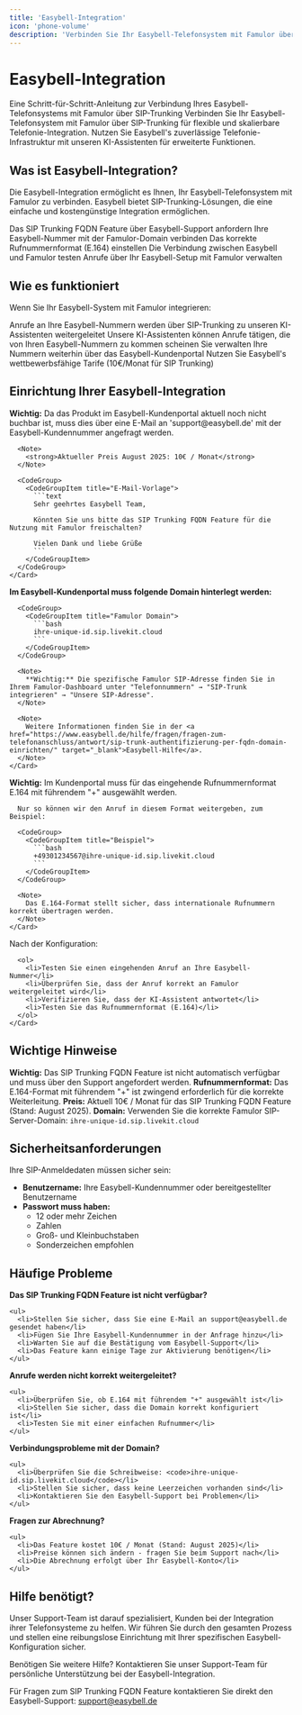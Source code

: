 ```yaml
---
title: 'Easybell-Integration'
icon: 'phone-volume'
description: 'Verbinden Sie Ihr Easybell-Telefonsystem mit Famulor über SIP-Trunking'
---
```


# Easybell-Integration

<Note>
  Eine Schritt-für-Schritt-Anleitung zur Verbindung Ihres Easybell-Telefonsystems mit Famulor über SIP-Trunking
</Note>

<CardGroup cols={2}>
  <Card
    title="Was ist Easybell-Integration?"
    icon="phone-volume"
    color="blue">
    Verbinden Sie Ihr Easybell-Telefonsystem mit Famulor über SIP-Trunking für flexible und skalierbare Telefonie-Integration.
  </Card>
  <Card
    title="Vorteile"
    icon="star"
    color="green">
    Nutzen Sie Easybell's zuverlässige Telefonie-Infrastruktur mit unseren KI-Assistenten für erweiterte Funktionen.
  </Card>
</CardGroup>

## Was ist Easybell-Integration?

Die Easybell-Integration ermöglicht es Ihnen, Ihr Easybell-Telefonsystem mit Famulor zu verbinden. Easybell bietet SIP-Trunking-Lösungen, die eine einfache und kostengünstige Integration ermöglichen.

<Steps>
  <Step title="Feature anfordern">
    Das SIP Trunking FQDN Feature über Easybell-Support anfordern
  </Step>
  <Step title="Nummer verbinden">
    Ihre Easybell-Nummer mit der Famulor-Domain verbinden
  </Step>
  <Step title="Format konfigurieren">
    Das korrekte Rufnummernformat (E.164) einstellen
  </Step>
  <Step title="Integration testen">
    Die Verbindung zwischen Easybell und Famulor testen
  </Step>
  <Step title="Anrufe verwalten">
    Anrufe über Ihr Easybell-Setup mit Famulor verwalten
  </Step>
</Steps>

## Wie es funktioniert

Wenn Sie Ihr Easybell-System mit Famulor integrieren:

<CardGroup cols={2}>
  <Card
    title="Eingehende Anrufe"
    icon="phone-incoming"
    color="green">
    Anrufe an Ihre Easybell-Nummern werden über SIP-Trunking zu unseren KI-Assistenten weitergeleitet
  </Card>
  <Card
    title="Ausgehende Anrufe"
    icon="phone-outgoing"
    color="blue">
    Unsere KI-Assistenten können Anrufe tätigen, die von Ihren Easybell-Nummern zu kommen scheinen
  </Card>
  <Card
    title="Verwaltung"
    icon="settings"
    color="purple">
    Sie verwalten Ihre Nummern weiterhin über das Easybell-Kundenportal
  </Card>
  <Card
    title="Kosteneffizienz"
    icon="dollar-sign"
    color="orange">
    Nutzen Sie Easybell's wettbewerbsfähige Tarife (10€/Monat für SIP Trunking)
  </Card>
</CardGroup>

## Einrichtung Ihrer Easybell-Integration

<Steps>
  <Step title="Feature anfordern">
    <Card
      title="SIP Trunking FQDN Feature"
      icon="mail"
      color="red">
      <strong>Wichtig:</strong> Da das Produkt im Easybell-Kundenportal aktuell noch nicht buchbar ist, muss dies über eine E-Mail an 'support@easybell.de' mit der Easybell-Kundennummer angefragt werden.
      
      <Note>
        <strong>Aktueller Preis August 2025: 10€ / Monat</strong>
      </Note>
      
      <CodeGroup>
        <CodeGroupItem title="E-Mail-Vorlage">
          ```text
          Sehr geehrtes Easybell Team,
          
          Könnten Sie uns bitte das SIP Trunking FQDN Feature für die Nutzung mit Famulor freischalten?
          
          Vielen Dank und liebe Grüße
          ```
        </CodeGroupItem>
      </CodeGroup>
    </Card>
  </Step>
  
  <Step title="Nummer mit Easybell verbinden">
    <Card
      title="Domain konfigurieren"
      icon="link"
      color="blue">
      <strong>Im Easybell-Kundenportal muss folgende Domain hinterlegt werden:</strong>
      
      <CodeGroup>
        <CodeGroupItem title="Famulor Domain">
          ```bash
          ihre-unique-id.sip.livekit.cloud
          ```
        </CodeGroupItem>
      </CodeGroup>
      
      <Note>
        **Wichtig:** Die spezifische Famulor SIP-Adresse finden Sie in Ihrem Famulor-Dashboard unter "Telefonnummern" → "SIP-Trunk integrieren" → "Unsere SIP-Adresse".
      </Note>
      
      <Note>
        Weitere Informationen finden Sie in der <a href="https://www.easybell.de/hilfe/fragen/fragen-zum-telefonanschluss/antwort/sip-trunk-authentifizierung-per-fqdn-domain-einrichten/" target="_blank">Easybell-Hilfe</a>.
      </Note>
    </Card>
  </Step>
  
  <Step title="Rufnummernformat konfigurieren">
    <Card
      title="E.164 Format"
      icon="settings"
      color="green">
      <strong>Wichtig:</strong> Im Kundenportal muss für das eingehende Rufnummernformat E.164 mit führendem "+" ausgewählt werden.
      
      Nur so können wir den Anruf in diesem Format weitergeben, zum Beispiel:
      
      <CodeGroup>
        <CodeGroupItem title="Beispiel">
          ```bash
          +49301234567@ihre-unique-id.sip.livekit.cloud
          ```
        </CodeGroupItem>
      </CodeGroup>
      
      <Note>
        Das E.164-Format stellt sicher, dass internationale Rufnummern korrekt übertragen werden.
      </Note>
    </Card>
  </Step>
  
  <Step title="Integration testen">
    <Card
      title="Verbindung testen"
      icon="check-circle"
      color="purple">
      Nach der Konfiguration:
      
      <ol>
        <li>Testen Sie einen eingehenden Anruf an Ihre Easybell-Nummer</li>
        <li>Überprüfen Sie, dass der Anruf korrekt an Famulor weitergeleitet wird</li>
        <li>Verifizieren Sie, dass der KI-Assistent antwortet</li>
        <li>Testen Sie das Rufnummernformat (E.164)</li>
      </ol>
    </Card>
  </Step>
</Steps>

## Wichtige Hinweise

<CardGroup cols={2}>
  <Card
    title="Feature-Anfrage erforderlich"
    icon="alert-triangle"
    color="red">
    <strong>Wichtig:</strong> Das SIP Trunking FQDN Feature ist nicht automatisch verfügbar und muss über den Support angefordert werden.
  </Card>
  <Card
    title="E.164 Format erforderlich"
    icon="phone"
    color="orange">
    <strong>Rufnummernformat:</strong> Das E.164-Format mit führendem "+" ist zwingend erforderlich für die korrekte Weiterleitung.
  </Card>
  <Card
    title="Kosten"
    icon="dollar-sign"
    color="green">
    <strong>Preis:</strong> Aktuell 10€ / Monat für das SIP Trunking FQDN Feature (Stand: August 2025).
  </Card>
  <Card
    title="Domain-Konfiguration"
    icon="server"
    color="blue">
    <strong>Domain:</strong> Verwenden Sie die korrekte Famulor SIP-Server-Domain: <code>ihre-unique-id.sip.livekit.cloud</code>
  </Card>
</CardGroup>

## Sicherheitsanforderungen

<Card
  title="SIP-Anmeldedaten Sicherheit"
  icon="shield"
  color="red">
  Ihre SIP-Anmeldedaten müssen sicher sein:
  
  <ul>
    <li><strong>Benutzername:</strong> Ihre Easybell-Kundennummer oder bereitgestellter Benutzername</li>
    <li><strong>Passwort muss haben:</strong>
      <ul>
        <li>12 oder mehr Zeichen</li>
        <li>Zahlen</li>
        <li>Groß- und Kleinbuchstaben</li>
        <li>Sonderzeichen empfohlen</li>
      </ul>
    </li>
  </ul>
</Card>

## Häufige Probleme

<CardGroup cols={2}>
  <Card
    title="Feature nicht verfügbar"
    icon="alert-circle"
    color="red">
    <strong>Das SIP Trunking FQDN Feature ist nicht verfügbar?</strong>
    
    <ul>
      <li>Stellen Sie sicher, dass Sie eine E-Mail an support@easybell.de gesendet haben</li>
      <li>Fügen Sie Ihre Easybell-Kundennummer in der Anfrage hinzu</li>
      <li>Warten Sie auf die Bestätigung vom Easybell-Support</li>
      <li>Das Feature kann einige Tage zur Aktivierung benötigen</li>
    </ul>
  </Card>
  
  <Card
    title="Rufnummernformat-Probleme"
    icon="phone-x"
    color="orange">
    <strong>Anrufe werden nicht korrekt weitergeleitet?</strong>
    
    <ul>
      <li>Überprüfen Sie, ob E.164 mit führendem "+" ausgewählt ist</li>
      <li>Stellen Sie sicher, dass die Domain korrekt konfiguriert ist</li>
      <li>Testen Sie mit einer einfachen Rufnummer</li>
    </ul>
  </Card>
  
  <Card
    title="Domain-Konfiguration"
    icon="server"
    color="blue">
    <strong>Verbindungsprobleme mit der Domain?</strong>
    
    <ul>
      <li>Überprüfen Sie die Schreibweise: <code>ihre-unique-id.sip.livekit.cloud</code></li>
      <li>Stellen Sie sicher, dass keine Leerzeichen vorhanden sind</li>
      <li>Kontaktieren Sie den Easybell-Support bei Problemen</li>
    </ul>
  </Card>
  
  <Card
    title="Kostenabrechnung"
    icon="dollar-sign"
    color="purple">
    <strong>Fragen zur Abrechnung?</strong>
    
    <ul>
      <li>Das Feature kostet 10€ / Monat (Stand: August 2025)</li>
      <li>Preise können sich ändern - fragen Sie beim Support nach</li>
      <li>Die Abrechnung erfolgt über Ihr Easybell-Konto</li>
    </ul>
  </Card>
</CardGroup>

## Hilfe benötigt?

<Tip>
  Unser Support-Team ist darauf spezialisiert, Kunden bei der Integration ihrer Telefonsysteme zu helfen. Wir führen Sie durch den gesamten Prozess und stellen eine reibungslose Einrichtung mit Ihrer spezifischen Easybell-Konfiguration sicher.
</Tip>

<Card
  title="Support kontaktieren"
  icon="headphones"
  color="blue"
  href="https://famulor.de/support">
  Benötigen Sie weitere Hilfe? Kontaktieren Sie unser Support-Team für persönliche Unterstützung bei der Easybell-Integration.
</Card>

<Card
  title="Easybell Support"
  icon="mail"
  color="green"
  href="mailto:support@easybell.de">
  Für Fragen zum SIP Trunking FQDN Feature kontaktieren Sie direkt den Easybell-Support: support@easybell.de
</Card>
